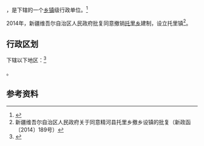 {{中国乡级行政区|65/27/22/201/000}}

'''{{PAGENAMEBASE}}'''，是{{PRC admin/fullname|65/27/22/201/000|3}}下辖的一个[[乡镇|乡镇]]级行政单位。<ref>{{PRC admin/ref sgc|{{PRC admin/parent|65/27/22/201/000}}}}</ref>

2014年，新疆维吾尔自治区人民政府批复同意撤销[[托里乡_(精河县)|托里乡]]建制，设立托里镇<ref>新疆维吾尔自治区人民政府关于同意精河县托里乡撤乡设镇的批复（新政函〔2014〕189号）</ref>。

== 行政区划 ==

{{PAGENAMEBASE}}下辖以下地区：<ref>{{PRC admin/ref sgc|65/27/22/201/000}}</ref>

{{PRC admin/children|65/27/22/201/000}}。

== 参考资料 ==

{{reflist}}

{{行政区划小作品}}
{{PRC admin/navcat|65/27/22/201/000}}